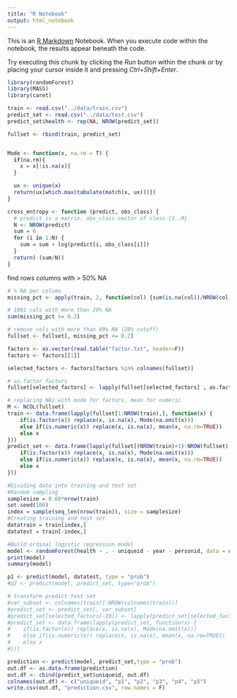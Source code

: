 ```yaml
---
title: "R Notebook"
output: html_notebook
---
```


This is an [R Markdown](http://rmarkdown.rstudio.com) Notebook. When you execute code within the notebook, the results appear beneath the code. 

Try executing this chunk by clicking the *Run* button within the chunk or by placing your cursor inside it and pressing *Ctrl+Shift+Enter*. 

```r
library(randomForest)
library(MASS)
library(caret)

train <- read.csv("../data/train.csv")
predict_set <- read.csv("../data/test.csv")
predict_set$health <- rep(NA, NROW(predict_set))

fullset <- rbind(train, predict_set)


Mode <- function(x, na.rm = T) {
  if(na.rm){
    x = x[!is.na(x)]
  }

  ux <- unique(x)
  return(ux[which.max(tabulate(match(x, ux)))])
}

cross_entropy <- function (predict, obs_class) {
  # predict is a matrix, obs_class vector of class {1..M}
  N <- NROW(predict)
  sum = 0
  for (i in 1:N) {
    sum = sum + log(predict[i, obs_class[i]])
  }
  return(-(sum/N))
}
```

find rows columns with > 50% NA

```r
# % NA per column
missing_pct <- apply(train, 2, function(col) {sum(is.na(col))/NROW(col)})

# 1081 cols with more than 20% NA
sum(missing_pct >= 0.2)

# remove cols with more than 80% NA (20% cutoff)
fullset <- fullset[, missing_pct <= 0.2]

factors <- as.vector(read.table("factor.txt", header=F))
factors <- factors[[1]]

selected_factors <- factors[factors %in% colnames(fullset)]

# as.factor factors 
fullset[selected_factors] <- lapply(fullset[selected_factors] , as.factor)

# replacing NAs with mode for factors, mean for numeric
M <- NCOL(fullset)
train <- data.frame(lapply(fullset[1:NROW(train),], function(x) {
    if(is.factor(x)) replace(x, is.na(x), Mode(na.omit(x)))
    else if(is.numeric(x)) replace(x, is.na(x), mean(x, na.rm=TRUE))
    else x
}))
predict_set <- data.frame(lapply(fullset[(NROW(train)+1):NROW(fullset), 1:(M-1)], function(x) {
    if(is.factor(x)) replace(x, is.na(x), Mode(na.omit(x)))
    else if(is.numeric(x)) replace(x, is.na(x), mean(x, na.rm=TRUE))
    else x
}))
```

```r
#Dividing data into training and test set
#Random sampling 
samplesize = 0.60*nrow(train)
set.seed(100)
index = sample(seq_len(nrow(train)), size = samplesize)
#Creating training and test set 
datatrain = train[index,]
datatest = train[-index,]

#Build ordinal logistic regression model
model <- randomForest(health ~ . - uniqueid - year - personid, data = datatrain, proximity = T)
print(model)
summary(model)
```


```r
p1 <- predict(model, datatest, type = "prob")
#p2 <- predict(model, predict_set, type="prob")

# transform predict test set
#var_subset <- colnames(train)[-NROW(colnames(train))]
#predict_set <- predict_set[, var_subset]
#predict_set[selected_factors[-10]] <- lapply(predict_set[selected_factors[-10]] , as.factor)
#predict_set <- data.frame(lapply(predict_set, function(x) {
#    if(is.factor(x)) replace(x, is.na(x), Mode(na.omit(x)))
#    else if(is.numeric(x)) replace(x, is.na(x), mean(x, na.rm=TRUE))
#    else x
#}))

prediction <- predict(model, predict_set,type = "prob")
out.df <- as.data.frame(prediction)
out.df <- cbind(predict_set$uniqueid, out.df)
colnames(out.df) <- c("uniqueid", "p1", "p2", "p3", "p4", "p5")
write.csv(out.df, "prediction.csv", row.names = F)
```
